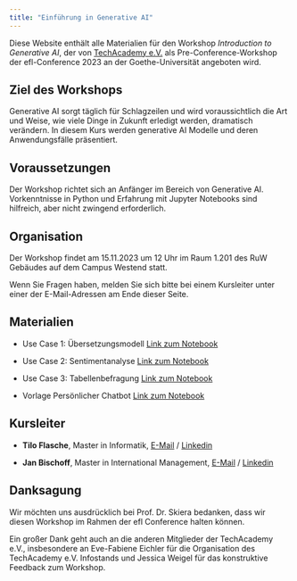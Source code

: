 ```yaml
---
title: "Einführung in Generative AI"
---
```


Diese Website enthält alle Materialien für den Workshop *Introduction to Generative AI*, der von [TechAcademy e.V.](https://tech-academy.io) als Pre-Conference-Workshop der efl-Conference 2023 an der Goethe-Universität angeboten wird.

## Ziel des Workshops

Generative AI sorgt täglich für Schlagzeilen und wird voraussichtlich die Art und Weise, wie viele Dinge in Zukunft erledigt werden, dramatisch verändern. In diesem Kurs werden generative AI Modelle und deren Anwendungsfälle präsentiert.


## Voraussetzungen

Der Workshop richtet sich an Anfänger im Bereich von Generative AI. Vorkenntnisse in Python und Erfahrung mit Jupyter Notebooks sind hilfreich, aber nicht zwingend erforderlich.


## Organisation

Der Workshop findet am 15.11.2023 um 12 Uhr im Raum 1.201 des RuW Gebäudes auf dem Campus Westend statt.

Wenn Sie Fragen haben, melden Sie sich bitte bei einem Kursleiter unter einer der E-Mail-Adressen am Ende dieser Seite.

## Materialien

- Use Case 1: Übersetzungsmodell
[Link zum Notebook](https://colab.research.google.com/github/tech-academy-ev/efl-2023-generative-ai/blob/main/notebooks/LanguageTranslation.ipynb)

- Use Case 2: Sentimentanalyse
[Link zum Notebook](https://colab.research.google.com/github/tech-academy-ev/efl-2023-generative-ai/blob/main/notebooks/SentimentAnalysis.ipynb)

- Use Case 3: Tabellenbefragung
[Link zum Notebook](https://colab.research.google.com/github/tech-academy-ev/efl-2023-generative-ai/blob/main/notebooks/TableQuestionAnswering.ipynb)

- Vorlage Persönlicher Chatbot [Link zum Notebook](https://colab.research.google.com/github/tech-academy-ev/efl-2023-generative-ai/blob/main/notebooks/TableQuestionAnswering.ipynb)

## Kursleiter

-   **Tilo Flasche**, Master in Informatik, [E-Mail](mailto:tilo.flasche@tech-academy.io) / [Linkedin](https://www.linkedin.com/in/tilo-flasche-328b11187/)

-   **Jan Bischoff**, Master in International Management, [E-Mail](mailto:jan.bischoff@tech-academy.io) / [Linkedin](https://www.linkedin.com/in/jan-bischoff-43563b1a4)

## Danksagung {.unnumbered}

Wir möchten uns ausdrücklich bei Prof. Dr. Skiera bedanken, dass wir diesen Workshop im Rahmen der efl Conference halten können.

Ein großer Dank geht auch an die anderen Mitglieder der TechAcademy e.V., insbesondere an Eve-Fabiene Eichler für die Organisation des TechAcademy e.V. Infostands und Jessica Weigel für das konstruktive Feedback zum Workshop.
